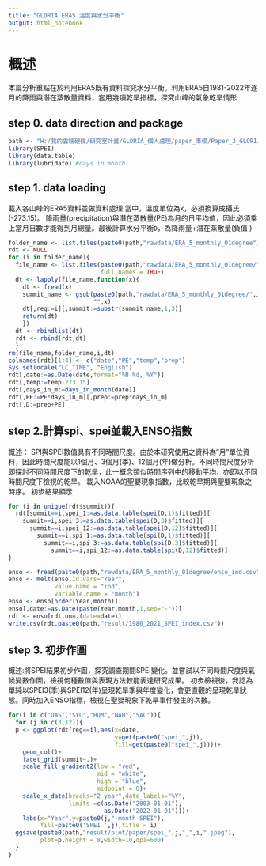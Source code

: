```yaml
---
title: "GLORIA ERA5 溫度與水分平衡"
output: html_notebook
---
```

# 概述
本篇分析重點在於利用ERA5既有資料探究水分平衡。利用ERA5自1981-2022年逐月的降雨與潛在蒸散量資料，套用幾項乾旱指標，探究山峰的氣象乾旱情形

## step 0. data direction and package

```r
path <- "H:/我的雲端硬碟/研究室計畫/GLORIA_個人處理/paper_準備/Paper_3_GLORIA_ALL_SUMMIT/"
library(SPEI)
library(data.table)
library(lubridate) #days in month

```
## step 1. data loading
載入各山峰的ERA5資料並做資料處理
當中，溫度單位為k，必須換算成攝氏(-273.15)。
降雨量(precipitation)與潛在蒸散量(PE)為月的日平均值，因此必須乘上當月日數才能得到月總量。最後計算水分平衡`D`，為降雨量+潛在蒸散量(負值
)

```r
folder_name <- list.files(paste0(path,"rawdata/ERA_5_monthly_01degree"))
rdt <- NULL
for (i in folder_name){
  file_name <- list.files(paste0(path,"rawdata/ERA_5_monthly_01degree/",i),
                          full.names = TRUE)
  dt <- lapply(file_name,function(x){
    dt <- fread(x)
    summit_name <- gsub(paste0(path,"rawdata/ERA_5_monthly_01degree/",i,"/"),
                        "",x)
    dt[,reg:=i][,summit:=substr(summit_name,1,3)]
    return(dt)
    })
  dt <- rbindlist(dt)
  rdt <- rbind(rdt,dt)
  }
rm(file_name,folder_name,i,dt)
colnames(rdt)[1:4] <- c("date","PE","temp","prep")
Sys.setlocale("LC_TIME", "English")
rdt[,date:=as.Date(date,format="%B %d, %Y")]
rdt[,temp:=temp-273.15]
rdt[,days_in_m:=days_in_month(date)]
rdt[,PE:=PE*days_in_m][,prep:=prep*days_in_m]
rdt[,D:=prep+PE]
```

## step 2.計算spi、spei並載入ENSO指數
概述：
SPI與SPEI數值具有不同時間尺度。由於本研究使用之資料為"月"單位資料，因此時間尺度能以1個月、3個月(季)、12個月(年)做分析。不同時間尺度分析即探討不同時間尺度下的乾旱，此一概念類似時間序列中的移動平均，亦即以不同時間尺度下檢視的乾旱。
載入NOAA的聖嬰現象指數，比較乾旱期與聖嬰現象之時序。
初步結果顯示
```r
for (i in unique(rdt$summit)){
  rdt[summit==i,spei_1:=as.data.table(spei(D,1)$fitted)][
    summit==i,spei_3:=as.data.table(spei(D,3)$fitted)][
      summit==i,spei_12:=as.data.table(spei(D,12)$fitted)][
        summit==i,spi_1:=as.data.table(spi(D,1)$fitted)][
          summit==i,spi_3:=as.data.table(spi(D,3)$fitted)][
            summit==i,spi_12:=as.data.table(spi(D,12)$fitted)]
}

enso <- fread(paste0(path,"rawdata/ERA_5_monthly_01degree/enso_ind.csv"))
enso <- melt(enso,id.vars="Year",
             value.name = "ind",
             variable.name = "month")
enso <- enso[order(Year,month)]
enso[,date:=as.Date(paste(Year,month,1,sep="-"))]
rdt <- enso[rdt,on=.(date=date)]
write.csv(rdt,paste0(path,"result/1980_2021_SPEI_index.csv"))
```
## step 3. 初步作圖
概述:將SPEI結果初步作圖，探究調查期間SPEI變化。並嘗試以不同時間尺度與氣候變數作圖，檢視何種數值與表現方法較能表達研究成果。
初步檢視後，我認為單純以SPEI3(季)與SPEI12(年)呈現乾旱季與年度變化，會更直觀的呈現乾旱狀態。同時加入ENSO指標，檢視在聖嬰現象下乾旱事件發生的次數。
```r
for(i in c("DAS","SYU","HQM","NAH","SAC")){
  for (j in c(3,12)){
  p <- ggplot(rdt[reg==i],aes(x=date,
                              y=get(paste0("spei_",j)),
                              fill=get(paste0("spei_",j))))+
    geom_col()+
    facet_grid(summit~.)+
    scale_fill_gradient2(low = "red",
                         mid = "white",
                         high = "blue",
                         midpoint = 0)+
    scale_x_date(breaks="2 year",date_labels="%Y",
                 limits =c(as.Date("2003-01-01"),
                           as.Date("2022-01-01")))+
    labs(x="Year",y=paste0(j,"-month SPEI"),
         fill=paste0('SPEI ',j),title = i)
  ggsave(paste0(path,"result/plot/paper/spei_",j,"_",i,".jpeg"),
         plot=p,height = 8,width=10,dpi=600)
  }
}


```



